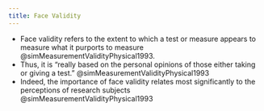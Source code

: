 ```yaml
---
title: Face Validity
---
```




- Face validity refers to the extent to which a test or measure appears to measure what it purports to measure @simMeasurementValidityPhysical1993.
- Thus, it is "really based on the personal opinions of those either taking or giving a test." @simMeasurementValidityPhysical1993
- Indeed, the importance of face validity relates most significantly to the perceptions of research subjects @simMeasurementValidityPhysical1993
